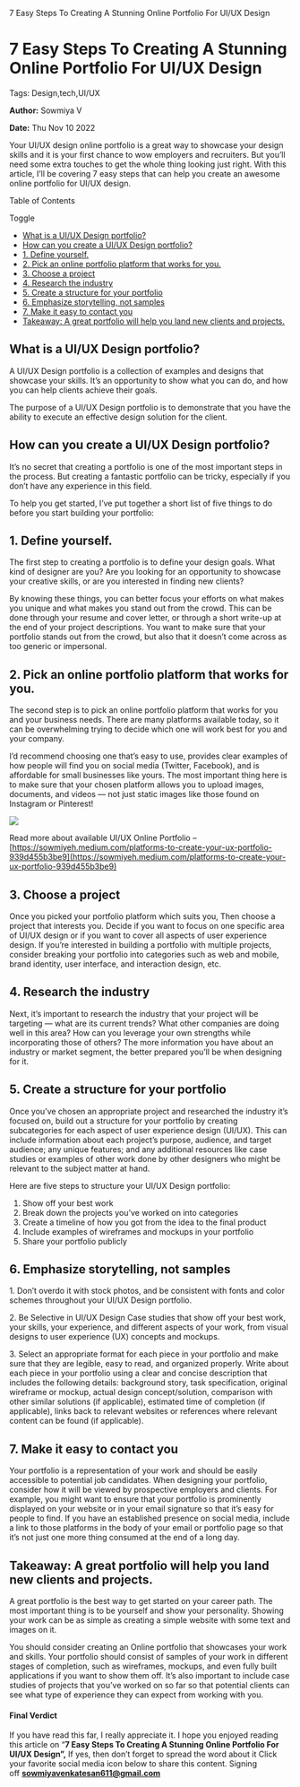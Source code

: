    7 Easy Steps To Creating A Stunning Online Portfolio For UI/UX Design

7 Easy Steps To Creating A Stunning Online Portfolio For UI/UX Design
=====================================================================

Tags: Design,tech,UI/UX

**Author:** Sowmiya V

**Date:** Thu Nov 10 2022

Your UI/UX design online portfolio is a great way to showcase your design skills and it is your first chance to wow employers and recruiters. But you’ll need some extra touches to get the whole thing looking just right. With this article, I’ll be covering 7 easy steps that can help you create an awesome online portfolio for UI/UX design.

Table of Contents

Toggle

*   [What is a UI/UX Design portfolio?](https://recodehive.com/7-easy-steps-to-creating-a-stunning-online-portfolio-for-ui-ux-design/#What_is_a_UIUX_Design_portfolio "What is a UI/UX Design portfolio?")
*   [How can you create a UI/UX Design portfolio?](https://recodehive.com/7-easy-steps-to-creating-a-stunning-online-portfolio-for-ui-ux-design/#How_can_you_create_a_UIUX_Design_portfolio "How can you create a UI/UX Design portfolio?")
*   [1\. Define yourself.](https://recodehive.com/7-easy-steps-to-creating-a-stunning-online-portfolio-for-ui-ux-design/#1_Define_yourself "1. Define yourself.")
*   [2\. Pick an online portfolio platform that works for you.](https://recodehive.com/7-easy-steps-to-creating-a-stunning-online-portfolio-for-ui-ux-design/#2_Pick_an_online_portfolio_platform_that_works_for_you "2. Pick an online portfolio platform that works for you.")
*   [3\. Choose a project](https://recodehive.com/7-easy-steps-to-creating-a-stunning-online-portfolio-for-ui-ux-design/#3_Choose_a_project "3. Choose a project")
*   [4\. Research the industry](https://recodehive.com/7-easy-steps-to-creating-a-stunning-online-portfolio-for-ui-ux-design/#4_Research_the_industry "4. Research the industry")
*   [5\. Create a structure for your portfolio](https://recodehive.com/7-easy-steps-to-creating-a-stunning-online-portfolio-for-ui-ux-design/#5_Create_a_structure_for_your_portfolio "5. Create a structure for your portfolio")
*   [6\. Emphasize storytelling, not samples](https://recodehive.com/7-easy-steps-to-creating-a-stunning-online-portfolio-for-ui-ux-design/#6_Emphasize_storytelling_not_samples "6. Emphasize storytelling, not samples")
*   [7\. Make it easy to contact you](https://recodehive.com/7-easy-steps-to-creating-a-stunning-online-portfolio-for-ui-ux-design/#7_Make_it_easy_to_contact_you "7. Make it easy to contact you")
*   [Takeaway: A great portfolio will help you land new clients and projects.](https://recodehive.com/7-easy-steps-to-creating-a-stunning-online-portfolio-for-ui-ux-design/#Takeaway_A_great_portfolio_will_help_you_land_new_clients_and_projects " Takeaway: A great portfolio will help you land new clients and projects.")

What is a UI/UX Design portfolio?
---------------------------------

A UI/UX Design portfolio is a collection of examples and designs that showcase your skills. It’s an opportunity to show what you can do, and how you can help clients achieve their goals.

The purpose of a UI/UX Design portfolio is to demonstrate that you have the ability to execute an effective design solution for the client.

How can you create a UI/UX Design portfolio?
--------------------------------------------

It’s no secret that creating a portfolio is one of the most important steps in the process. But creating a fantastic portfolio can be tricky, especially if you don’t have any experience in this field.

To help you get started, I’ve put together a short list of five things to do before you start building your portfolio:

1\. Define yourself.
--------------------

The first step to creating a portfolio is to define your design goals. What kind of designer are you? Are you looking for an opportunity to showcase your creative skills, or are you interested in finding new clients?

By knowing these things, you can better focus your efforts on what makes you unique and what makes you stand out from the crowd. This can be done through your resume and cover letter, or through a short write-up at the end of your project descriptions. You want to make sure that your portfolio stands out from the crowd, but also that it doesn’t come across as too generic or impersonal.

2\. Pick an online portfolio platform that works for you.
---------------------------------------------------------

The second step is to pick an online portfolio platform that works for you and your business needs. There are many platforms available today, so it can be overwhelming trying to decide which one will work best for you and your company.

I’d recommend choosing one that’s easy to use, provides clear examples of how people will find you on social media (Twitter, Facebook), and is affordable for small businesses like yours. The most important thing here is to make sure that your chosen platform allows you to upload images, documents, and videos — not just static images like those found on Instagram or Pinterest!

[![](https://recodehive.com/wp-content/uploads/2022/10/1_JwBydWkGh8P5xuX6mpyeGQ.png)](https://sowmiyavenkatesan.medium.com/platforms-to-create-your-ux-portfolio-939d455b3be9)

Read more about available UI/UX Online Portfolio – [https://sowmiyeh.medium.com/platforms-to-create-your-ux-portfolio-939d455b3be9](https://sowmiyeh.medium.com/platforms-to-create-your-ux-portfolio-939d455b3be9)

3\. Choose a project
--------------------

Once you picked your portfolio platform which suits you, Then choose a project that interests you. Decide if you want to focus on one specific area of UI/UX design or if you want to cover all aspects of user experience design. If you’re interested in building a portfolio with multiple projects, consider breaking your portfolio into categories such as web and mobile, brand identity, user interface, and interaction design, etc.

4\. Research the industry
-------------------------

Next, it’s important to research the industry that your project will be targeting — what are its current trends? What other companies are doing well in this area? How can you leverage your own strengths while incorporating those of others? The more information you have about an industry or market segment, the better prepared you’ll be when designing for it.

5\. Create a structure for your portfolio
-----------------------------------------

Once you’ve chosen an appropriate project and researched the industry it’s focused on, build out a structure for your portfolio by creating subcategories for each aspect of user experience design (UI/UX). This can include information about each project’s purpose, audience, and target audience; any unique features; and any additional resources like case studies or examples of other work done by other designers who might be relevant to the subject matter at hand.

Here are five steps to structure your UI/UX Design portfolio:

1.  Show off your best work
2.  Break down the projects you’ve worked on into categories
3.  Create a timeline of how you got from the idea to the final product
4.  Include examples of wireframes and mockups in your portfolio
5.  Share your portfolio publicly

6\. Emphasize storytelling, not samples
---------------------------------------

1\. Don’t overdo it with stock photos, and be consistent with fonts and color schemes throughout your UI/UX Design portfolio.

2\. Be Selective in UI/UX Design Case studies that show off your best work, your skills, your experience, and different aspects of your work, from visual designs to user experience (UX) concepts and mockups.

3\. Select an appropriate format for each piece in your portfolio and make sure that they are legible, easy to read, and organized properly. Write about each piece in your portfolio using a clear and concise description that includes the following details: background story, task specification, original wireframe or mockup, actual design concept/solution, comparison with other similar solutions (if applicable), estimated time of completion (if applicable), links back to relevant websites or references where relevant content can be found (if applicable).

7\. Make it easy to contact you
-------------------------------

Your portfolio is a representation of your work and should be easily accessible to potential job candidates. When designing your portfolio, consider how it will be viewed by prospective employers and clients. For example, you might want to ensure that your portfolio is prominently displayed on your website or in your email signature so that it’s easy for people to find. If you have an established presence on social media, include a link to those platforms in the body of your email or portfolio page so that it’s not just one more thing consumed at the end of a long day.

  
Takeaway: A great portfolio will help you land new clients and projects.
---------------------------------------------------------------------------

A great portfolio is the best way to get started on your career path. The most important thing is to be yourself and show your personality. Showing your work can be as simple as creating a simple website with some text and images on it.

You should consider creating an Online portfolio that showcases your work and skills. Your portfolio should consist of samples of your work in different stages of completion, such as wireframes, mockups, and even fully built applications if you want to show them off. It’s also important to include case studies of projects that you’ve worked on so far so that potential clients can see what type of experience they can expect from working with you.

#### Final Verdict

If you have read this far, I really appreciate it. I hope you enjoyed reading this article on “**7 Easy Steps To Creating A Stunning Online Portfolio For UI/UX Design”,** If yes, then don’t forget to spread the word about it Click your favorite social media icon below to share this content. Signing off **sowmiyavenkatesan611@gmail.com**